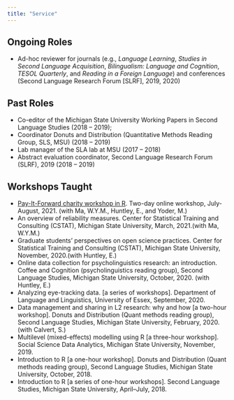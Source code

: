 ---
title: "Service"
---

## Ongoing Roles
  * Ad-hoc reviewer for journals (e.g., *Language Learning*, *Studies in Second Language Acquisition*, *Bilingualism: Language and Cognition*, *TESOL Quarterly*, and *Reading in a Foreign Language*) and conferences (Second Language Research Forum [SLRF], 2019, 2020)
  

## Past Roles
  * Co-editor of the Michigan State University Working Papers in Second Language Studies (2018 – 2019);
  * Coordinator Donuts and Distribution (Quantitative Methods Reading Group, SLS, MSU) (2018 – 2019)
  * Lab manager of the SLA lab at MSU (2017 – 2018)
  * Abstract evaluation coordinator, Second Language Research Forum (SLRF), 2019 (2018 – 2019)

## Workshops Taught
  * [Pay-It-Forward charity workshop in R](https://bronson-hui.github.io/payitforwardworkshops/index.html). Two-day online workshop, July-August, 2021. (with Ma, W.Y.M., Huntley, E., and Yoder, M.)
  * An overview of reliability measures. Center for Statistical Training and Consulting (CSTAT), Michigan State University, March, 2021.(with Ma, W.Y.M.)
  * Graduate students’ perspectives on open science practices. Center for Statistical Training and Consulting (CSTAT), Michigan State University, November, 2020.(with Huntley, E.)
  *  Online data collection for psycholinguistics research: an introduction. Coffee and Cognition (psycholinguistics reading group), Second Language Studies, Michigan State University, October, 2020. (with Huntley, E.)
  * Analyzing eye-tracking data. [a series of workshops]. Department of Language and Linguistics, University of Essex, September, 2020. 
  * Data management and sharing in L2 research: why and how [a two-hour workshop]. Donuts and Distribution (Quant methods reading group), Second Language Studies, Michigan State University, February, 2020. (with Calvert, S.)
  * Multilevel (mixed-effects) modelling using R [a three-hour workshop]. Social Science Data Analytics, Michigan State University, November, 2019.
  * Introduction to R [a one-hour workshop]. Donuts and Distribution (Quant methods reading group), Second Language Studies, Michigan State University, October, 2018.
  * Introduction to R [a series of one-hour workshops]. Second Language Studies, Michigan State University, April–July, 2018. 



